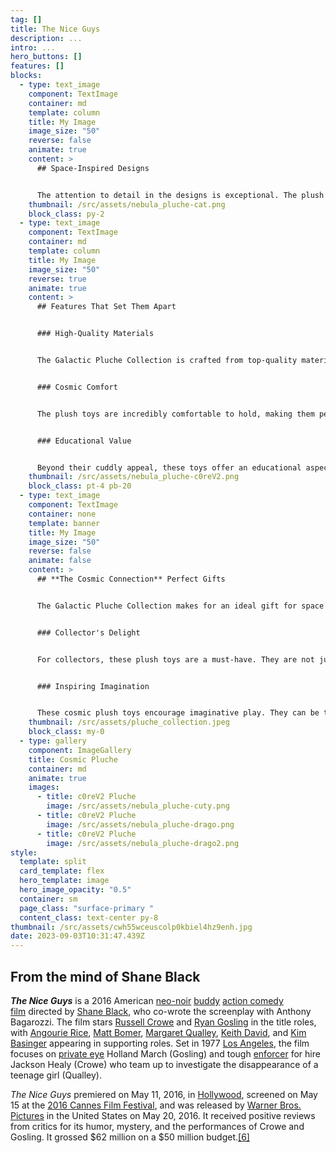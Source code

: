 ```yaml
---
tag: []
title: The Nice Guys
description: ...
intro: ...
hero_buttons: []
features: []
blocks:
  - type: text_image
    component: TextImage
    container: md
    template: column
    title: My Image
    image_size: "50"
    reverse: false
    animate: true
    content: >
      ## Space-Inspired Designs


      The attention to detail in the designs is exceptional. The plush toys are adorned with celestial patterns, glittering stars, and vibrant colors that mimic the beauty of outer space. They are a visual feast for both kids and adults
    thumbnail: /src/assets/nebula_pluche-cat.png
    block_class: py-2
  - type: text_image
    component: TextImage
    container: md
    template: column
    title: My Image
    image_size: "50"
    reverse: true
    animate: true
    content: >
      ## Features That Set Them Apart


      ### High-Quality Materials


      The Galactic Pluche Collection is crafted from top-quality materials that are not only soft to the touch but also durable. These toys are built to withstand endless cuddles and adventures.


      ### Cosmic Comfort


      The plush toys are incredibly comfortable to hold, making them perfect companions for relaxation and bedtime. Their softness is reminiscent of floating through the cosmos on a cloud.


      ### Educational Value


      Beyond their cuddly appeal, these toys offer an educational aspect. Each toy comes with a tag that provides fascinating facts about the cosmic creatures they represent, sparking curiosity and learning.
    thumbnail: /src/assets/nebula_pluche-c0reV2.png
    block_class: pt-4 pb-20
  - type: text_image
    component: TextImage
    container: none
    template: banner
    title: My Image
    image_size: "50"
    reverse: false
    animate: false
    content: >
      ## **The Cosmic Connection** Perfect Gifts


      The Galactic Pluche Collection makes for an ideal gift for space enthusiasts, children, or anyone looking to add a touch of the universe to their life. It's a gift that's both heartwarming and awe-inspiring.


      ### Collector's Delight


      For collectors, these plush toys are a must-have. They are not just playthings but also works of art that can be proudly displayed in your collection.


      ### Inspiring Imagination


      These cosmic plush toys encourage imaginative play. They can be the perfect companions for storytelling adventures set in the far reaches of the galaxy.
    thumbnail: /src/assets/pluche_collection.jpeg
    block_class: my-0
  - type: gallery
    component: ImageGallery
    title: Cosmic Pluche
    container: md
    animate: true
    images:
      - title: c0reV2 Pluche
        image: /src/assets/nebula_pluche-cuty.png
      - title: c0reV2 Pluche
        image: /src/assets/nebula_pluche-drago.png
      - title: c0reV2 Pluche
        image: /src/assets/nebula_pluche-drago2.png
style:
  template: split
  card_template: flex
  hero_template: image
  hero_image_opacity: "0.5"
  container: sm
  page_class: "surface-primary "
  content_class: text-center py-8
thumbnail: /src/assets/cwh55wceuscolp0kbiel4hz9enh.jpg
date: 2023-09-03T10:31:47.439Z
---
```

## From the mind of Shane Black

***The Nice Guys*** is a 2016 American [neo-noir](https://en.wikipedia.org/wiki/Neo-noir) [buddy](https://en.wikipedia.org/wiki/Buddy_film) [action comedy film](https://en.wikipedia.org/wiki/Action_comedy_film) directed by [Shane Black](https://en.wikipedia.org/wiki/Shane_Black), who co-wrote the screenplay with Anthony Bagarozzi. The film stars [Russell Crowe](https://en.wikipedia.org/wiki/Russell_Crowe) and [Ryan Gosling](https://en.wikipedia.org/wiki/Ryan_Gosling) in the title roles, with [Angourie Rice](https://en.wikipedia.org/wiki/Angourie_Rice), [Matt Bomer](https://en.wikipedia.org/wiki/Matt_Bomer), [Margaret Qualley](https://en.wikipedia.org/wiki/Margaret_Qualley), [Keith David](https://en.wikipedia.org/wiki/Keith_David), and [Kim Basinger](https://en.wikipedia.org/wiki/Kim_Basinger) appearing in supporting roles. Set in 1977 [Los Angeles](https://en.wikipedia.org/wiki/Los_Angeles), the film focuses on [private eye](https://en.wikipedia.org/wiki/Private_investigator) Holland March (Gosling) and tough [enforcer](https://en.wikipedia.org/wiki/Mob_enforcer) for hire Jackson Healy (Crowe) who team up to investigate the disappearance of a teenage girl (Qualley).

_The Nice Guys_ premiered on May 11, 2016, in [Hollywood](https://en.wikipedia.org/wiki/Hollywood,_Los_Angeles), screened on May 15 at the [2016 Cannes Film Festival](https://en.wikipedia.org/wiki/2016_Cannes_Film_Festival), and was released by [Warner Bros. Pictures](https://en.wikipedia.org/wiki/Warner_Bros._Pictures) in the United States on May 20, 2016. It received positive reviews from critics for its humor, mystery, and the performances of Crowe and Gosling. It grossed $62 million on a $50 million budget.[[6]](https://en.wikipedia.org/wiki/The_Nice_Guys#cite_note-reviews-6)
